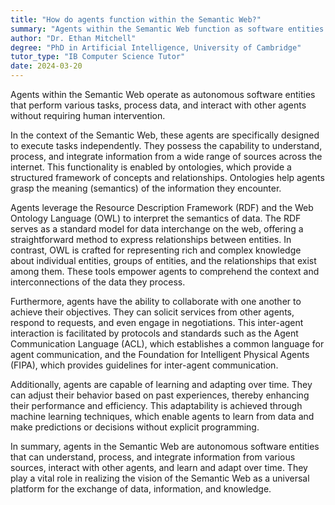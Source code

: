 ```yaml
---
title: "How do agents function within the Semantic Web?"
summary: "Agents within the Semantic Web function as software entities that perform tasks, process data, and interact with other agents autonomously."
author: "Dr. Ethan Mitchell"
degree: "PhD in Artificial Intelligence, University of Cambridge"
tutor_type: "IB Computer Science Tutor"
date: 2024-03-20
---
```


Agents within the Semantic Web operate as autonomous software entities that perform various tasks, process data, and interact with other agents without requiring human intervention.

In the context of the Semantic Web, these agents are specifically designed to execute tasks independently. They possess the capability to understand, process, and integrate information from a wide range of sources across the internet. This functionality is enabled by ontologies, which provide a structured framework of concepts and relationships. Ontologies help agents grasp the meaning (semantics) of the information they encounter.

Agents leverage the Resource Description Framework (RDF) and the Web Ontology Language (OWL) to interpret the semantics of data. The RDF serves as a standard model for data interchange on the web, offering a straightforward method to express relationships between entities. In contrast, OWL is crafted for representing rich and complex knowledge about individual entities, groups of entities, and the relationships that exist among them. These tools empower agents to comprehend the context and interconnections of the data they process.

Furthermore, agents have the ability to collaborate with one another to achieve their objectives. They can solicit services from other agents, respond to requests, and even engage in negotiations. This inter-agent interaction is facilitated by protocols and standards such as the Agent Communication Language (ACL), which establishes a common language for agent communication, and the Foundation for Intelligent Physical Agents (FIPA), which provides guidelines for inter-agent communication.

Additionally, agents are capable of learning and adapting over time. They can adjust their behavior based on past experiences, thereby enhancing their performance and efficiency. This adaptability is achieved through machine learning techniques, which enable agents to learn from data and make predictions or decisions without explicit programming.

In summary, agents in the Semantic Web are autonomous software entities that can understand, process, and integrate information from various sources, interact with other agents, and learn and adapt over time. They play a vital role in realizing the vision of the Semantic Web as a universal platform for the exchange of data, information, and knowledge.
    